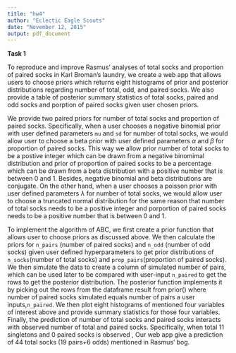 ```yaml
---
title: "hw4"
author: "Eclectic Eagle Scouts"
date: "November 12, 2015"
output: pdf_document
---
```



**Task 1**

To reproduce and improve Rasmus’ analyses of total socks and proportion of paired socks in Karl Broman's laundry, we create a web app that allows users to choose priors which returns eight histograms of prior and posterior distributions regarding number of total, odd, and paired socks. We also provide a table of posterior summary statistics of total socks, paired and odd socks and porption of paired socks given user chosen priors. 

We provide two paired priors for number of total socks and proportion of paired socks. Specifically, when a user chooses a negative binomial prior with user defined parameters `mu` and `sd`  for number of total socks, we would allow user to choose a beta prior with user defined parameters $\alpha$ and $\beta$ for proportion of paired socks. This way we allow prior number of total socks to be a postive integer which can be drawn from a negative binomimal distribution and prior of proportion of paired socks to be a percentage which can be drawn from a beta distribution with a positive number that is between 0 and 1. Besides, negative binomial and beta distributions are conjugate. On the other hand, when a user chooses a poisson prior with user defined parameters $\lambda$ for number of total socks, we would allow user to choose a truncated normal distribution for the same reason that number of total socks needs to be a positive integer and porportion of paired socks needs to be a positive number that is between 0 and 1. 

To implement the algorithm of ABC, we first create a prior function that allows user to choose priors as discussed above. We then calculate the priors for `n_pairs` (number of paired socks) and `n_odd` (number of odd socks) given user defined hyperparameters to get prior distributions of `n_socks`(number of total socks) and `prop_pairs`(proportion of paired socks). We then simulate the data to create a column of simulated number of pairs, which can be used later to be compared with user-input `n_paired` to get the rows to get the posterior distribution. The posterior function implements it by picking out the rows from the dataframe result from prior() where number of paired socks simulated equals number of pairs a user inputs,`n_paired`. We then plot eight histograms of mentioned four variables of interest above and provide summary statistics for those four variables. Finally, the prediction of number of total socks and paired socks interacts with observed number of total and paired socks. Specifically, when total 11 singletons and 0 paired socks is observed , Our web app give a prediction of 44 total socks (19 pairs+6 odds) mentioned in Rasmus’ bog. 

        
